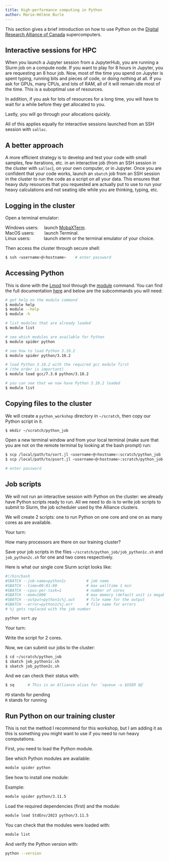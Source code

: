 ```yaml
---
title: High-performance computing in Python
author: Marie-Hélène Burle
---
```


:::{.def}

This section gives a brief introduction on how to use Python on the [Digital Research Alliance of Canada](https://alliancecan.ca/en) supercomputers.

:::

## Interactive sessions for HPC

When you launch a Jupyter session from a JupyterHub, you are running a Slurm job on a compute node. If you want to play for 8 hours in Jupyter, you are requesting an 8 hour job. Now, most of the time you spend on Jupyter is spent typing, running bits and pieces of code, or doing nothing at all. If you ask for GPUs, many CPUs, and lots of RAM, all of it will remain idle most of the time. This is a suboptimal use of resources.

In addition, if you ask for lots of resources for a long time, you will have to wait for a while before they get allocated to you.

Lastly, you will go through your allocations quickly.

All of this applies equally for interactive sessions launched from an SSH session with `salloc`.

## A better approach

A more efficient strategy is to develop and test your code with small samples, few iterations, etc. in an interactive job (from an SSH session in the cluster with `salloc`), on your own computer, or in Jupyter. Once you are confident that your code works, launch an `sbatch` job from an SSH session in the cluster to run the code as a script on all your data. This ensures that heavy duty resources that you requested are actually put to use to run your heavy calculations and not seating idle while you are thinking, typing, etc.

## Logging in the cluster

Open a terminal emulator:

Windows users: &emsp;launch [MobaXTerm](https://mobaxterm.mobatek.net/). \
MacOS users: &emsp;&emsp;launch Terminal. \
Linux users: &emsp;&emsp;&ensp;&nbsp;launch xterm or the terminal emulator of your choice.

Then access the cluster through secure shell:

```.bash
$ ssh <username>@<hostname>    # enter password
```

## Accessing Python

This is done with the [Lmod](https://github.com/TACC/Lmod) tool through the [module](https://docs.computecanada.ca/wiki/Utiliser_des_modules/en) command. You can find the full documentation [here](https://lmod.readthedocs.io/en/latest/010_user.html) and below are the subcommands you will need:

```.bash
# get help on the module command
$ module help
$ module --help
$ module -h

# list modules that are already loaded
$ module list

# see which modules are available for Python
$ module spider python

# see how to load Python 3.10.2
$ module spider python/3.10.2

# load Python 3.10.2 with the required gcc module first
# (the order is important)
$ module load gcc/7.3.0 python/3.10.2

# you can see that we now have Python 3.10.2 loaded
$ module list
```

## Copying files to the cluster

We will create a `python_workshop` directory in `~/scratch`, then copy our Python script in it.

```.bash
$ mkdir ~/scratch/python_job
```

Open a new terminal window and from your local terminal (make sure that you are not on the remote terminal by looking at the bash prompt) run:

```.bash
$ scp /local/path/to/sort.jl <username>@<hostname>:scratch/python_job
$ scp /local/path/to/psort.jl <username>@<hostname>:scratch/python_job

# enter password
```

## Job scripts

We will not run an interactive session with Python on the cluster: we already have Python scripts ready to run. All we need to do is to write job scripts to submit to Slurm, the job scheduler used by the Alliance clusters.

We will create 2 scripts: one to run Python on one core and one on as many cores as are available.

:::{.exo}

:::{.yourturn}

Your turn:

:::

How many processors are there on our training cluster?

:::

Save your job scripts in the files `~/scratch/python_job/job_python1c.sh` and `job_python2c.sh` for one and two cores respectively.

Here is what our single core Slurm script looks like:

```.bash
#!/bin/bash
#SBATCH --job-name=python1c			# job name
#SBATCH --time=00:01:00				# max walltime 1 min
#SBATCH --cpus-per-task=1           # number of cores
#SBATCH --mem=1000					# max memory (default unit is megabytes)
#SBATCH --output=python1c%j.out		# file name for the output
#SBATCH --error=python1c%j.err		# file name for errors
# %j gets replaced with the job number

python sort.py
```

:::{.exo}

:::{.yourturn}

Your turn:

:::

Write the script for 2 cores.

:::

Now, we can submit our jobs to the cluster:

```.bash
$ cd ~/scratch/python_job
$ sbatch job_python1c.sh
$ sbatch job_python2c.sh
```

And we can check their status with:

```.bash
$ sq	  # This is an Alliance alias for `squeue -u $USER $@`
```

:::{.note}

`PD` stands for pending \
`R` stands for running

:::

<!-- module avail python               # several versions available -->
<!-- module load python/3.8.10 -->
<!-- virtualenv --no-download astro    # install Python tools in your $HOME/astro -->
<!-- source astro/bin/activate -->
<!-- pip install --no-index --upgrade pip -->
<!-- pip install --no-index numpy jupyter pandas            # all these will go into your $HOME/astro -->
<!-- avail_wheels --name "*tensorflow_gpu*" --all_versions   # check out the available packages -->
<!-- pip install --no-index tensorflow_gpu==2.2.0            # if needed, install a specific version -->
<!-- ... -->
<!-- deactivate -->
<!-- Once created, you would use it with: -->

<!-- source ~/astro/bin/activate -->
<!-- python -->
<!-- ... -->
<!-- deactivate -->

## Run Python on our training cluster

This is not the method I recommend for this workshop, but I am adding it as this is something you might want to use if you need to run heavy computations.

First, you need to load the Python module.

See which Python modules are available:

```.bash
module spider python
```

See how to install one module:

:::{.example}

Example:

:::

```.bash
module spider python/3.11.5
```

Load the required dependencies (first) and the module:

```.bash
module load StdEnv/2023 python/3.11.5
```

You can check that the modules were loaded with:

```.bash
module list
```

And verify the Python version with:

```.bash
python --version
```

